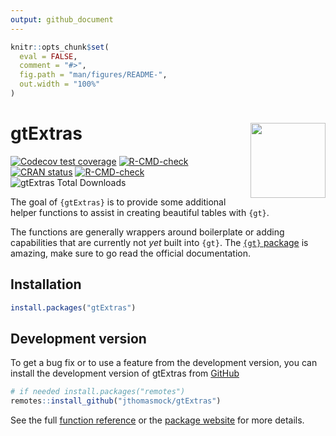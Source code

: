 ```yaml
---
output: github_document
---
```


<!-- README.md is generated from README.Rmd. Please edit that file -->

```r
knitr::opts_chunk$set(
  eval = FALSE,
  comment = "#>",
  fig.path = "man/figures/README-",
  out.width = "100%"
)
```

# gtExtras <a href="https://jthomasmock.github.io/gtExtras/"><img src="man/figures/logo.png" align="right" height="120" /></a>

<!-- badges: start -->
[![Codecov test coverage](https://codecov.io/gh/jthomasmock/gtExtras/branch/master/graph/badge.svg)](https://app.codecov.io/gh/jthomasmock/gtExtras?branch=master)
[![R-CMD-check](https://github.com/jthomasmock/gtExtras/workflows/R-CMD-check/badge.svg)](https://github.com/jthomasmock/gtExtras/actions)
[![CRAN status](https://www.r-pkg.org/badges/version/gtExtras)](https://CRAN.R-project.org/package=gtExtras)
[![R-CMD-check](https://github.com/jthomasmock/gtExtras/actions/workflows/R-CMD-check.yaml/badge.svg)](https://github.com/jthomasmock/gtExtras/actions/workflows/R-CMD-check.yaml)
![gtExtras Total Downloads](https://cranlogs.r-pkg.org/badges/grand-total/gtExtras)
<!-- badges: end -->

The goal of `{gtExtras}` is to provide some additional helper functions to assist in creating beautiful tables with `{gt}`.

The functions are generally wrappers around boilerplate or adding capabilities that are currently not *yet* built into `{gt}`. The [`{gt}` package](https://gt.rstudio.com/) is amazing, make sure to go read the official documentation.

## Installation

``` r
install.packages("gtExtras")
```

## Development version

To get a bug fix or to use a feature from the development version, you can install the development version of gtExtras from [GitHub](https://github.com/jthomasmock/gtExtras)

``` r
# if needed install.packages("remotes")
remotes::install_github("jthomasmock/gtExtras")
```

See the full [function reference](https://jthomasmock.github.io/gtExtras/reference/index.html) or the [package website](https://jthomasmock.github.io/gtExtras/) for more details.

